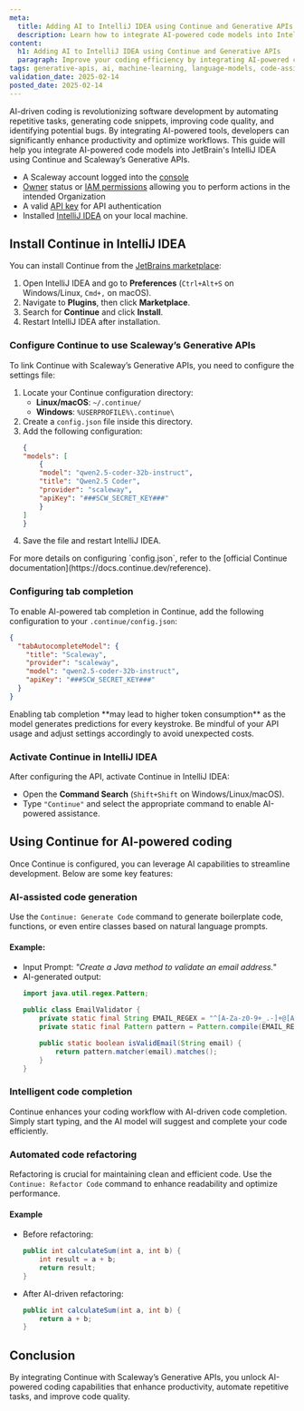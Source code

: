 ```yaml
---
meta:
  title: Adding AI to IntelliJ IDEA using Continue and Generative APIs
  description: Learn how to integrate AI-powered code models into IntelliJ IDEA with Continue and Scaleway's Generative APIs.
content:
  h1: Adding AI to IntelliJ IDEA using Continue and Generative APIs
  paragraph: Improve your coding efficiency by integrating AI-powered code models into IntelliJ IDEA. With Continue and Scaleway's Generative APIs, you can use AI to understand, generate, and optimize code.
tags: generative-apis, ai, machine-learning, language-models, code-assistance, intellij-idea, continue
validation_date: 2025-02-14
posted_date: 2025-02-14
---
```


AI-driven coding is revolutionizing software development by automating repetitive tasks, generating code snippets, improving code quality, and identifying potential bugs. 
By integrating AI-powered tools, developers can significantly enhance productivity and optimize workflows. 
This guide will help you integrate AI-powered code models into JetBrain's IntelliJ IDEA using Continue and Scaleway’s Generative APIs.

<Macro id="requirements" />

- A Scaleway account logged into the [console](https://console.scaleway.com)
- [Owner](/iam/concepts/#owner) status or [IAM permissions](/iam/concepts/#permission) allowing you to perform actions in the intended Organization
- A valid [API key](/iam/how-to/create-api-keys/) for API authentication
- Installed [IntelliJ IDEA](https://www.jetbrains.com/idea/) on your local machine.

## Install Continue in IntelliJ IDEA

You can install Continue from the [JetBrains marketplace](https://plugins.jetbrains.com/plugin/22707-continue):

1. Open IntelliJ IDEA and go to **Preferences** (`Ctrl+Alt+S` on Windows/Linux, `Cmd+,` on macOS).
2. Navigate to **Plugins**, then click **Marketplace**.
3. Search for **Continue** and click **Install**.
4. Restart IntelliJ IDEA after installation.

### Configure Continue to use Scaleway’s Generative APIs

To link Continue with Scaleway’s Generative APIs, you need to configure the settings file:

1. Locate your Continue configuration directory:
   - **Linux/macOS**: `~/.continue/`
   - **Windows**: `%USERPROFILE%\.continue\`
2. Create a `config.json` file inside this directory.
3. Add the following configuration:
    ```json
    {
    "models": [
        {
        "model": "qwen2.5-coder-32b-instruct",
        "title": "Qwen2.5 Coder",
        "provider": "scaleway",
        "apiKey": "###SCW_SECRET_KEY###"
        }
    ]
    }
    ```
4. Save the file and restart IntelliJ IDEA.

<Message type="tip">
  For more details on configuring `config.json`, refer to the [official Continue documentation](https://docs.continue.dev/reference).
</Message>

### Configuring tab completion

To enable AI-powered tab completion in Continue, add the following configuration to your `.continue/config.json`:

```json
{
  "tabAutocompleteModel": {
    "title": "Scaleway",
    "provider": "scaleway",
    "model": "qwen2.5-coder-32b-instruct",
    "apiKey": "###SCW_SECRET_KEY###"
  }
}
```

<Message type="important">
  Enabling tab completion **may lead to higher token consumption** as the model generates predictions for every keystroke. Be mindful of your API usage and adjust settings accordingly to avoid unexpected costs.
</Message>

### Activate Continue in IntelliJ IDEA

After configuring the API, activate Continue in IntelliJ IDEA:

- Open the **Command Search** (`Shift+Shift` on Windows/Linux/macOS).
- Type `"Continue"` and select the appropriate command to enable AI-powered assistance.

## Using Continue for AI-powered coding

Once Continue is configured, you can leverage AI capabilities to streamline development. Below are some key features:

### AI-assisted code generation

Use the `Continue: Generate Code` command to generate boilerplate code, functions, or even entire classes based on natural language prompts.

#### Example:

- Input Prompt: *"Create a Java method to validate an email address."*
- AI-generated output:
    ```java
    import java.util.regex.Pattern;

    public class EmailValidator {
        private static final String EMAIL_REGEX = "^[A-Za-z0-9+_.-]+@[A-Za-z0-9.-]+$";
        private static final Pattern pattern = Pattern.compile(EMAIL_REGEX);

        public static boolean isValidEmail(String email) {
            return pattern.matcher(email).matches();
        }
    }
    ```

### Intelligent code completion

Continue enhances your coding workflow with AI-driven code completion. Simply start typing, and the AI model will suggest and complete your code efficiently.

### Automated code refactoring

Refactoring is crucial for maintaining clean and efficient code. Use the `Continue: Refactor Code` command to enhance readability and optimize performance.

#### Example

- Before refactoring:
    ```java
    public int calculateSum(int a, int b) {
        int result = a + b;
        return result;
    }
    ```

- After AI-driven refactoring:
    ```java
    public int calculateSum(int a, int b) {
        return a + b;
    }
    ```

## Conclusion

By integrating Continue with Scaleway’s Generative APIs, you unlock AI-powered coding capabilities that enhance productivity, automate repetitive tasks, and improve code quality.

